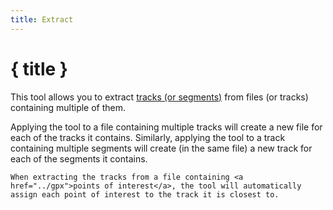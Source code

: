 ```yaml
---
title: Extract
---
```


<script>
</script>

# <Ungroup size="24" class="inline-block" style="margin-bottom: 5px" /> { title }

This tool allows you to extract [tracks (or segments)](../gpx) from files (or tracks) containing multiple of them.

<div class="flex flex-row justify-center">
    <Extract class="text-foreground p-3 border rounded-md shadow-lg" />
</div>

Applying the tool to a file containing multiple tracks will create a new file for each of the tracks it contains.
Similarly, applying the tool to a track containing multiple segments will create (in the same file) a new track for each of the segments it contains.

<DocsNote>

```
When extracting the tracks from a file containing <a href="../gpx">points of interest</a>, the tool will automatically assign each point of interest to the track it is closest to.
```

</DocsNote>
